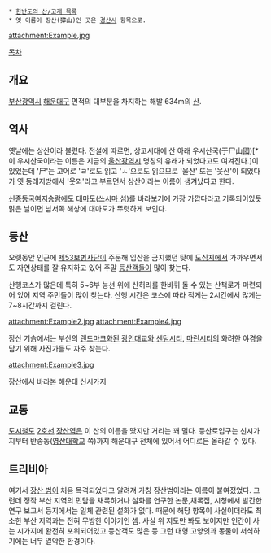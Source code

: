 * [[한반도의 산/고개 목록]]
 * 옛 이름이 장산(獐山)인 곳은 [[경산시]] 항목으로.

attachment:Example.jpg

{{{+1 萇山}}}

[[목차]]
== 개요 ==
[[부산광역시]] [[해운대구]] 면적의 대부분을 차지하는 해발 634m의 [[산]].

== 역사 ==
옛날에는 상산이라 불렸다. 전설에 따르면, 상고시대에 산 아래 우시산국(于尸山國)[* 이 우시산국이라는 이름은 지금의 [[울산광역시]] 명칭의 유래가 되었다고도 여겨진다.]이 있었는데 '尸'는 고어로 'ㄹ'로도 읽고 'ㅅ'으로도 읽으므로 '울산' 또는 '웃산'이 되었다가 옛 동래지방에서 '웃뫼'라고 부르면서 상산이라는 이름이 생겨났다고 한다.

[[신증동국여지승람]]에도 [[대마도]]([[쓰시마 섬]])를 바라보기에 가장 가깝다라고 기록되어있듯 맑은 날이면 남서쪽 해상에 대마도가 뚜렷하게 보인다. 

== 등산 ==
오랫동안 인근에 [[제53보병사단]]이 주둔해 입산을 금지했던 탓에 [[도심]]지에서 가까우면서도 자연상태를 잘 유지하고 있어 주말 [[등산객]]들이 많이 찾는다.

산행코스가 많은데 특히 5~6부 능선 위에 산허리를 한바퀴 돌 수 있는 산책로가 마련되어 있어 지역 주민들이 많이 찾는다. 산행 시간은 코스에 따라 적게는 2시간에서 많게는 7~8시간까지 걸린다.

attachment:Example2.jpg
attachment:Example4.jpg

장산 기슭에서는 부산의 [[랜드마크]]화된 [[광안대교]]와 [[센텀시티]], [[마린시티]]의 화려한 야경을 담기 위해 사진가들도 자주 찾는다.

attachment:Example3.jpg

장산에서 바라본 해운대 신시가지

== 교통 ==
[[도시철도]] [[2호선]] [[장산역]]은 이 산의 이름을 땄지만 거리는 꽤 멀다. 등산로입구는 신시가지부터 반송동([[영산대학교]] 쪽)까지 해운대구 전체에 있어서 어디로든 올라갈 수 있다.

== 트리비아 ==
여기서 [[장산 범]]이 처음 목격되었다고 알려져 가칭 장산범이라는 이름이 붙여졌었다. 그런데 정작 부산 지역의 민담을 채록하거나 설화를 연구한 논문,채록집, 시청에서 발간한 연구 보고서 등지에서는 일체 관련된 설화가 없다. 때문에 해당 항목이 사실이더라도 최소한 부산 지역과는 전혀 무방한 이야기인 셈. 사실 위 지도만 봐도 보이지만 인간이 사는 시가지에 완전히 포위되어있고 등산객도 많은 등 그런 대형 고양잇과 동물이 서식하기에는 너무 열악한 환경이다.

